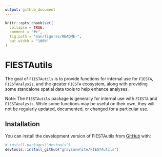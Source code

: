 ```yaml
---
output: github_document
---
```


<!-- README.md is generated from README.Rmd. Please edit that file -->

```r
knitr::opts_chunk$set(
  collapse = TRUE,
  comment = "#>",
  fig.path = "man/figures/README-",
  out.width = "100%"
)
```

# FIESTAutils

The goal of `FIESTAutils` is to provide functions for internal use for `FIESTA`, `FIESTAnalysis`, and the greater `FIESTA` ecosystem, along with providing some standalone spatial data tools to help enhance analyses.

Note: The `FIESTAutils` package is generally for internal use with `FIESTA` and `FIESTAnalysis`. While some functions may be useful on their own, they will not be regularly updated, documented, or changed for a particular use. 

## Installation

You can install the development version of FIESTAutils from [GitHub](https://github.com/) with:

``` r
# install.packages("devtools")
devtools::install_github("graysonwhite/FIESTAutils")
```
